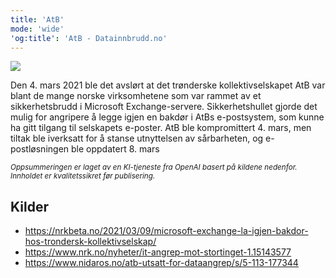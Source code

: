 ```yaml
---
title: 'AtB'
mode: 'wide'
'og:title': 'AtB - Datainnbrudd.no'
---
```


<Frame>
<img src="/images/atb.png" noZoom/>
</Frame>

Den 4. mars 2021 ble det avslørt at det trønderske kollektivselskapet AtB var blant de mange norske virksomhetene som var rammet av et sikkerhetsbrudd i Microsoft Exchange-servere. Sikkerhetshullet gjorde det mulig for angripere å legge igjen en bakdør i AtBs e-postsystem, som kunne ha gitt tilgang til selskapets e-poster. AtB ble kompromittert 4. mars, men tiltak ble iverksatt for å stanse utnyttelsen av sårbarheten, og e-postløsningen ble oppdatert 8. mars

<sup><i>Oppsummeringen er laget av en KI-tjeneste fra OpenAI basert på kildene nedenfor. Innholdet er kvalitetssikret før publisering.</i></sup>

## Kilder
- https://nrkbeta.no/2021/03/09/microsoft-exchange-la-igjen-bakdor-hos-trondersk-kollektivselskap/
- https://www.nrk.no/nyheter/it-angrep-mot-stortinget-1.15143577
- https://www.nidaros.no/atb-utsatt-for-dataangrep/s/5-113-177344
